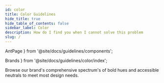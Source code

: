 ```yaml
---
id: color
title: Color Guidelines
hide_title: true
hide_table_of_contents: false
sidebar_label: Color
description: How do I find you when I cannot solve this problem
slug: /
---
```


  AntPage
} from '@site/docs/guidelines/components';

  Brands
} from '@site/docs/guidelines/color/index';


<AntPage title="Color" icon="color">
  <div type="section">
    <p>Browse our brand's comprehensive spectrum's of bold hues and accessible neutrals to meet most design needs.</p>
  </div>
  <Brands />
</AntPage>
